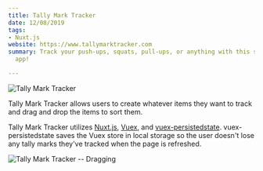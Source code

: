 ```yaml
---
title: Tally Mark Tracker
date: 12/08/2019
tags:
- Nuxt.js
website: https://www.tallymarktracker.com
summary: Track your push-ups, squats, pull-ups, or anything with this simple tracking
  app!

---
```

![Tally Mark Tracker](../uploads/tally-mark-tracker.jpg)

Tally Mark Tracker allows users to create whatever items they want to track and drag and drop the items to sort them.

Tally Mark Tracker utilizes [Nuxt.js](https://nuxtjs.org/guide/configuration), [Vuex](https://vuex.vuejs.org/), and [vuex-persistedstate](https://www.npmjs.com/package/vuex-persistedstate). vuex-persistedstate saves the Vuex store in local storage so the user doesn't lose any tally marks they've tracked when the page is refreshed.

![Tally Mark Tracker -- Dragging](../uploads/tally-mark-tracker-dragging.jpg)